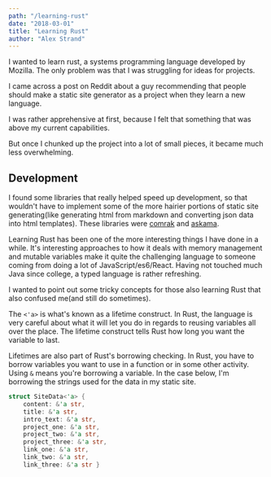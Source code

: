 ```yaml
---
path: "/learning-rust"
date: "2018-03-01"
title: "Learning Rust"
author: "Alex Strand"
---
```


I wanted to learn rust, a systems programming language developed by Mozilla.
The only problem was that I was struggling for ideas for projects.

I came across a post on Reddit about a guy recommending that people should
make a static site generator as a project when they learn a new language.

I was rather apprehensive at first, because I felt that something that was above my current
capabilities.

But once I chunked up the project into a lot of small pieces, it became much less overwhelming.

## Development

I found some libraries that really helped speed up development, so that wouldn't have to implement some of the more hairier portions of static site generating(like generating html from markdown and converting json data into html templates). These libraries were [comrak](https://github.com/kivikakk/comrak) and [askama](https://github.com/djc/askama).

Learning Rust has been one of the more interesting things I have done in a while. It's interesting approaches to how it deals with memory management and mutable variables make it quite the challenging language to someone coming from doing a lot of JavaScript/es6/React. Having not touched much Java since college, a typed language is rather refreshing.

I wanted to point out some tricky concepts for those also learning Rust that also confused me(and still do sometimes).

The `<'a>` is what's known as a lifetime construct. In Rust, the language is very careful about what it will let you do in regards to reusing variables all over the place. The lifetime construct tells Rust how long you want the variable to last.

Lifetimes are also part of Rust's borrowing checking. In Rust, you have to borrow variables you want to use in a function or in some other activity. Using `&` means you're borrowing a variable. In the case below, I'm borrowing the strings used for the data in my static site.

```rust
struct SiteData<'a> {
    content: &'a str,
    title: &'a str,
    intro_text: &'a str,
    project_one: &'a str,
    project_two: &'a str,
    project_three: &'a str,
    link_one: &'a str,
    link_two: &'a str,
    link_three: &'a str }
```
